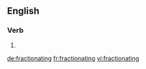 ==English==

===Verb===
{{head|en|present participle}}

# {{present participle of|fractionate|lang=en|nocat=1}}

[[de:fractionating]]
[[fr:fractionating]]
[[vi:fractionating]]